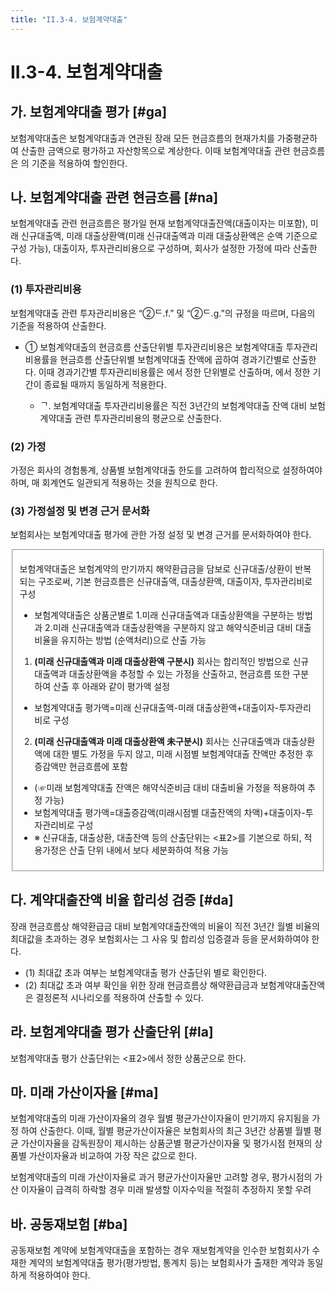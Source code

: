 ```yaml
---
title: "II.3-4. 보험계약대출"
---
```

# II.3-4. 보험계약대출

## 가. 보험계약대출 평가 [#ga]

보험계약대출은 보험계약대출과 연관된 장래 모든 현금흐름의 현재가치를 가중평균하여 산출한 금액으로 평가하고 자산항목으로 계상한다. 이때 보험계약대출 관련 현금흐름은 <OverlayDemo id="250"/>의 기준을 적용하여 할인한다.

## 나. 보험계약대출 관련 현금흐름 [#na]

보험계약대출 관련 현금흐름은 평가일 현재 보험계약대출잔액(대출이자는 미포함), 미래 신규대출액, 미래 대출상환액(미래 신규대출액과 미래 대출상환액은 순액 기준으로 구성 가능), 대출이자, 투자관리비용으로 구성하며, 회사가 설정한 가정에 따라 산출한다.
### (1) 투자관리비용
보험계약대출 관련 투자관리비용은 <OverlayDemo id="232_나5"/>“②ᄃ.f.” 및 “②ᄃ.g.”의 규정을 따르며, 다음의 기준을 적용하여 산출한다.
- ① 보험계약대출의 현금흐름 산출단위별 투자관리비용은 보험계약대출 투자관리비용률을 현금흐름 산출단위별 보험계약대출 잔액에 곱하여 경과기간별로 산출한다. 이때 경과기간별 투자관리비용률은 <OverlayDemo id="232_나1"/>에서 정한 단위별로 산출하며, <OverlayDemo id="232_나4"/>에서 정한 기간이 종료될 때까지 동일하게 적용한다.
  - ᄀ. 보험계약대출 투자관리비용률은 직전 3년간의 보험계약대출 잔액 대비 보험계약대출 관련 투자관리비용의 평균으로 산출한다.

### (2) 가정
가정은 회사의 경험통계, 상품별 보험계약대출 한도를 고려하여 합리적으로 설정하여야 하며, 매 회계연도 일관되게 적용하는 것을 원칙으로 한다.
### (3) 가정설정 및 변경 근거 문서화
보험회사는 보험계약대출 평가에 관한 가정 설정 및 변경 근거를 문서화하여야 한다.

<Fieldset legend = "보험계약대출 평가방법" toggleable>

보험계약대출은 보험계약의 만기까지 해약환급금을 담보로 신규대출/상환이 반복되는 구조로써, 기본 현금흐름은 신규대출액, 대출상환액, 대출이자, 투자관리비로 구성
- 보험계약대출은 상품군별로 1.미래 신규대출액과 대출상환액을 구분하는 방법과 2.미래 신규대출액과 대출상환액을 구분하지 않고 해약식준비금 대비 대출비율을 유지하는 방법 (순액처리)으로 산출 가능

1. **(미래 신규대출액과 미래 대출상환액 구분시)** 회사는 합리적인 방법으로 신규대출액과 대출상환액을 추정할 수 있는 가정을 산출하고, 현금흐름 또한 구분하여 산출 후 아래와 같이 평가액 설정
- 보험계약대출 평가액=미래 신규대출액-미래 대출상환액+대출이자-투자관리비로 구성
2. **(미래 신규대출액과 미래 대출상환액 未구분시)** 회사는 신규대출액과 대출상환액에 대한 별도 가정을 두지 않고, 미래 시점별 보험계약대출 잔액만 추정한 후 증감액만 현금흐름에 포함
- (☞미래 보험계약대출 잔액은 해약식준비금 대비 대출비율 가정을 적용하여 추정 가능)
- 보험계약대출 평가액=대출증감액(미래시점별 대출잔액의 차액)+대출이자-투자관리비로 구성
- ※ 신규대출, 대출상환, 대출잔액 등의 산출단위는 \<표2>를 기본으로 하되, 적용가정은 산출 단위 내에서 보다 세분화하여 적용 가능

<CenterImg src ="/kics/234_1.png" />
</Fieldset>



## 다. 계약대출잔액 비율 합리성 검증 [#da]

장래 현금흐름상 해약환급금 대비 보험계약대출잔액의 비율이 직전 3년간 월별 비율의 최대값을 초과하는 경우 보험회사는 그 사유 및 합리성 입증결과 등을 문서화하여야 한다.
- (1) 최대값 초과 여부는 보험계약대출 평가 산출단위 별로 확인한다.
- (2) 최대값 초과 여부 확인을 위한 장래 현금흐름상 해약환급금과 보험계약대출잔액은 결정론적 시나리오를 적용하여 산출할 수 있다.


## 라. 보험계약대출 평가 산출단위 [#la]

보험계약대출 평가 산출단위는 \<표2>에서 정한 상품군으로 한다.

<CenterImg src ="/kics/table2.png" />



## 마. 미래 가산이자율 [#ma]

보험계약대출의 미래 가산이자율의 경우 월별 평균가산이자율이 만기까지 유지됨을 가정 하여 산출한다. 이때, 월별 평균가산이자율은 보험회사의 최근 3년간 상품별 월별 평균 가산이자율을 감독원장이 제시하는 상품군별 평균가산이자율 및 평가시점 현재의 상품별 가산이자율과 비교하여 가장 작은 값으로 한다.

<Accordion title="보험계약대출의 미래 가산이자율 계산 시 평가시점 현재의 상품별 가산이자율을 비교하는 이유">

보험계약대출의 미래 가산이자율로 과거 평균가산이자율만 고려할 경우, 평가시점의 가산 이자율이 급격히 하락할 경우 미래 발생할 이자수익을 적절히 추정하지 못할 우려
</Accordion>


## 바. 공동재보험 [#ba]

공동재보험 계약에 보험계약대출을 포함하는 경우 재보험계약을 인수한 보험회사가 수재한 계약의 보험계약대출 평가(평가방법, 통계치 등)는 보험회사가 출재한 계약과 동일하게 적용하여야 한다.
